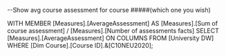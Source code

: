--Show avg course assessment for course #####(which one you wish)


WITH 
  MEMBER [Measures].[AverageAssessment] AS
    [Measures].[Sum of course assessment]  / [Measures].[Number of assessments facts]
SELECT
  [Measures].[AverageAssessment] ON COLUMNS
FROM
  [University DW]
WHERE
  [Dim Course].[Course ID].&[C10NEU2020];
